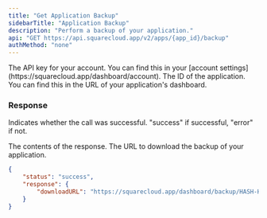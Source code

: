 ```yaml
---
title: "Get Application Backup"
sidebarTitle: "Application Backup"
description: "Perform a backup of your application."
api: "GET https://api.squarecloud.app/v2/apps/{app_id}/backup"
authMethod: "none"
---
```


<ParamField header="Authorization" type="string" placeholder="API KEY" required>
  The API key for your account. You can find this in your [account settings](https://squarecloud.app/dashboard/account).
</ParamField>
<ParamField path="app_id" type="string" placeholder="Application ID" required>
  The ID of the application. You can find this in the URL of your application's dashboard.
</ParamField>

### Response

<ResponseField name="status" type="string">
  Indicates whether the call was successful. "success" if successful, "error" if not.
</ResponseField>
<ResponseField name="response" type="object">

The contents of the response.
<Expandable title="Toggle object">
<ResponseField name="downloadURL" type="string">
  The URL to download the backup of your application.
</ResponseField>
</Expandable>
</ResponseField>
<ResponseExample>
```json
{
    "status": "success",
    "response": {
        "downloadURL": "https://squarecloud.app/dashboard/backup/HASH-HERE.zip"
    }
}
```
</ResponseExample>
